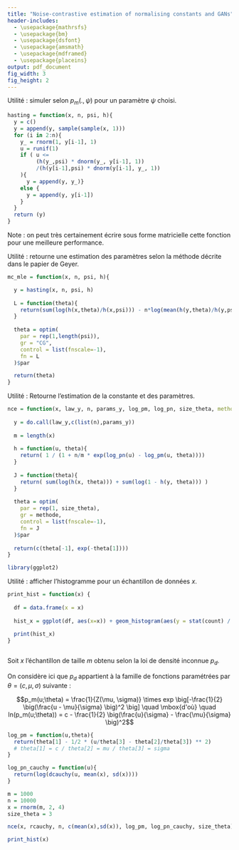 ```yaml
---
title: "Noise-contrastive estimation of normalising constants and GANs"
header-includes:
  - \usepackage{mathrsfs}
  - \usepackage{bm}
  - \usepackage{dsfont}
  - \usepackage{amsmath}
  - \usepackage{mdframed}
  - \usepackage{placeins}
output: pdf_document
fig_width: 3
fig_height: 2
---
```



\section{Fonctions génériques}

\subsection{Algorithme d'Hasting}

Utilité : simuler selon $p_m(.,\psi)$ pour un paramètre $\psi$ choisi. 

\begin{table}[!h]
\begin{tabular}{|l|l|l|l|}
\hline
\textbf{Argument} & \textbf{Type} & \textbf{Exemple} & \textbf{Indication} \\ \hline
x & vecteur & rcauchy(100, 0, 1) &  notre échantillon de densité inconnue \\ \hline
n & entier & 100 & taille de la simulation \\ \hline
psi & vecteur & c(0,1) & paramètres de la fonction h \\ \hline
h & fonction &  & fonction qui retourne $\overline{p_m}(.,\psi)$\\ \hline
\end{tabular}
\end{table}

```r
hasting = function(x, n, psi, h){
  y = c()
  y = append(y, sample(sample(x, 1)))
  for (i in 2:n){
    y_ = rnorm(1, y[i-1], 1)
    u = runif(1)
    if ( u <= 
         (h(y_,psi) * dnorm(y_, y[i-1], 1))
         /(h(y[i-1],psi) * dnorm(y[i-1], y_, 1))
    ){ 
      y = append(y, y_)} 
    else { 
      y = append(y, y[i-1])
    }
  }
  return (y)
}
```


Note : on peut très certainement écrire sous forme matricielle cette fonction pour une meilleure performance.

\subsection{MC MLE}

Utilité : retourne une estimation des paramètres selon la méthode décrite dans le papier de Geyer. 

```r
mc_mle = function(x, n, psi, h){

  y = hasting(x, n, psi, h)
    
  L = function(theta){
    return(sum(log(h(x,theta)/h(x,psi))) - n*log(mean(h(y,theta)/h(y,psi))))
  }
  
  theta = optim(
    par = rep(1,length(psi)),
    gr = "CG",
    control = list(fnscale=-1),
    fn = L
  )$par

  return(theta)
}
```


\subsection{NCE}

Utilité : Retourne l'estimation de la constante et des paramètres.

\begin{table}[!h]
\begin{tabular}{|l|l|l|l|}
\hline
\textbf{Argument} & \textbf{Type} & \textbf{Exemple} & \textbf{Indication} \\ \hline
x & vecteur & rcauchy(100, 0, 1) & notre échantillon de densité inconnue \\ \hline
law\_y & fonction & rnorm & fonction qui retourne un échantillon suivant la loi $p_n$ \\ \hline
n & entier & 100 & taille de l'échantillon de bruit suivant la loi $p_n$ \\ \hline
params\_y & vecteur & c(0,1) & arguments de la fonction law\_y \\ \hline
log\_pm & fonction &  & fonction qui retourne le logarithme de la densité $p_m$ \\ \hline
log\_pn & fonction &  & fonction qui retourne le logarithme de la densité $p_n$ \\ \hline
size\_theta & entier & 3 & taille de $\theta$, vaut habituellement 2 ou 3 \\ \hline
method & string & "CG" & méthode d'optimisation, habituellement "CG" ou "BFGS" \\ \hline
\end{tabular}
\end{table}

```r
nce = function(x, law_y, n, params_y, log_pm, log_pn, size_theta, methode = "CG"){
  
  y = do.call(law_y,c(list(n),params_y))
  
  m = length(x)
  
  h = function(u, theta){
    return( 1 / (1 + n/m * exp(log_pn(u) - log_pm(u, theta))))
  }
  
  J = function(theta){
    return( sum(log(h(x, theta))) + sum(log(1 - h(y, theta))) )
  }
  
  theta = optim(
    par = rep(1, size_theta),
    gr = methode,
    control = list(fnscale=-1),
    fn = J
  )$par
  
  return(c(theta[-1], exp(-theta[1])))
}
```

\subsection{Graphiques}

```r
library(ggplot2)
```

Utilité : afficher l'histogramme pour un échantillon de données $x$.

```r
print_hist = function(x) {
  
  df = data.frame(x = x)
  
  hist_x = ggplot(df, aes(x=x)) + geom_histogram(aes(y = stat(count) / sum(count)), bins = 20, color="white") + theme(aspect.ratio = 1) + labs(y = "Fréquence") + ggtitle("Distribution de l'échantillon x")
  
  print(hist_x)
}
```


```r

```


\section{Exemple basique : la loi normale}

Soit $x$ l'échantillon de taille $m$ obtenu selon la loi de densité inconnue $p_d$.

On considère ici que $p_d$ appartient à la famille de fonctions paramétrées par $\theta = (c, \mu, \sigma)$ suivante :

$$p_m(u;\theta) = \frac{1}{Z(\mu, \sigma)} \times exp \big[-\frac{1}{2} \big(\frac{u - \mu}{\sigma} \big)^2 \big]  \quad \mbox{d'où} \quad ln(p_m(u;\theta)) = c - \frac{1}{2} \big(\frac{u}{\sigma} - \frac{\mu}{\sigma} \big)^2$$

```r
log_pm = function(u,theta){
  return(theta[1] - 1/2 * (u/theta[3] - theta[2]/theta[3]) ** 2)
  # theta[1] = c / theta[2] = mu / theta[3] = sigma
}

log_pn_cauchy = function(u){
  return(log(dcauchy(u, mean(x), sd(x))))
}

m = 1000
n = 10000
x = rnorm(m, 2, 4)
size_theta = 3

nce(x, rcauchy, n, c(mean(x),sd(x)), log_pm, log_pn_cauchy, size_theta)

```
```r
print_hist(x)
```


